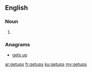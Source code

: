 ==English==

===Noun===
{{head|en|plural}}

# {{plural of|getup|lang=en|nocat=1}}

===Anagrams===
* [[gets up#English|gets up]]

[[ar:getups]]
[[fr:getups]]
[[ku:getups]]
[[my:getups]]